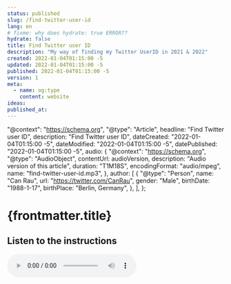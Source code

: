 ```yaml
---
status: published
slug: /find-twitter-user-id
lang: en
# fixme: why does hydrate: true ERROR??
hydrate: false
title: Find Twitter user ID
description: "My way of finding my Twitter UserID in 2021 & 2022"
created: 2022-01-04T01:15:00 -5
updated: 2022-01-04T01:15:00 -5
published: 2022-01-04T01:15:00 -5
version: 1
meta:
  - name: og:type
    content: website
ideas:
published_at:
---
```



  "@context": "https://schema.org",
  "@type": "Article",
  headline: "Find Twitter user ID",
  description: "Find Twitter user ID",
  dateCreated: "2022-01-04T01:15:00 -5",
  dateModified: "2022-01-04T01:15:00 -5",
  datePublished: "2022-01-04T01:15:00 -5",
  audio: {
    "@context": "https://schema.org",
    "@type": "AudioObject",
    contentUrl: audioVersion,
    description: "Audio version of this article",
    duration: "T1M18S",
    encodingFormat: "audio/mpeg",
    name: "find-twitter-user-id.mp3",
  },
  author: [
    {
      "@type": "Person",
      name: "Can Rau",
      url: "https://twitter.com/CanRau",
      gender: "Male",
      birthDate: "1988-1-17",
      birthPlace: "Berlin, Germany",
    },
  ],
};

# {frontmatter.title}

## Listen to the instructions

<audio controls src={audioVersion} />

## Using a desktop browser

1. Go to your [private messages](https://twitter.com/messages/) in Twitter
   `https://twitter.com/messages/`
2. Click on a few chats and compare the IDs in the URL
   `https://twitter.com/messages/id1-id2`
3. Identify which ID stays the same
4. Congrats, this is your personal Twitter User ID 🥳

## Why?

I've stumbled upon this cool link on the website https://danestves.com by [@danestves](https://twitter.com/danestves) which opens a private chat on Twitter with the specified `recipient` in this case Daniel of course.

As I like the idea of using deep-links like this or direct share URLs which don't require JavaScript I decided to add it to my page.

Only problem was that I didn't know my Twitter User ID 😳 and all tutorials I've found wouldn't work anymore because of design changes in the Twitter frontend.

Alternatives were trusting a website with my data (I know it's public but anyway) or using the Twitter API myself, which I haven't started using yet 😅

You can try it out using **PM via Twitter** link right below this post. 💬
